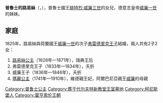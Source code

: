 {{Otheruses|subject=腓特烈·威廉三世的女兒|other=其他名為路易絲的普魯士公主|普魯士的路易絲}}
{{Infobox royalty
| name        = 普魯士的路易絲
| image       = PrinsesLouise1808.jpg
| birth_date  = {{Birth date|1808|2|1|df=y}}
| birth_place = {{flag|Prussia}}[[柯尼斯堡|柯尼斯堡]]
| death_date  = {{Death date and age|1870|12|6|1808|2|1|df=y}}
| death_place = {{flag|Netherlands}}[[瓦瑟納爾|瓦瑟納爾]]
| spouse      = {{marriage|[[弗雷德里克王子_(荷蘭)|荷蘭的弗雷德里克王子]]|1825}}
| issue       = 瑞典王后[[荷蘭的路易絲|路易絲]]<br>維德親王妃[[荷蘭的瑪麗公主|瑪麗]]
| full name   = Luise Auguste Wilhelmine Amalie
| house       = [[霍亨索倫王朝|霍亨索倫王朝]]
| father      = [[腓特烈·威廉三世|腓特烈·威廉三世]]
| mother      = [[梅克倫堡-施特雷利茨的路易絲|梅克倫堡-施特雷利茨的路易絲]]
}}
'''普魯士的路易絲'''（{{lang-de|Luise von Preußen}}，{{bd|1808年|2月1日|1870年|12月6日}}），普魯士國王[[腓特烈·威廉三世|腓特烈·威廉三世]]的女兒，德意志皇帝[[威廉一世_(德國)|威廉一世]]的妹妹。

== 家庭 ==
1825年，路易絲與荷蘭國王[[威廉一世_(尼德蘭)|威廉一世]]的次子[[荷蘭的弗雷德里克王子|弗雷德里克王子]]結婚，兩人共有2子2女：
# [[荷蘭的路易絲|路易絲公主]]（1828年—1871年），瑞典王后
# 弗雷德里克王子（1833年—1834年），夭折
# 威廉王子（1836年—1846年），夭折
# [[奧蘭治-拿騷的瑪麗|瑪麗公主]]（1741年—1910年），維德親王妃，阿爾巴尼亞親王[[威廉_(阿爾巴尼亞)|威廉]]的母親

{{DEFAULTSORT: Luise}}
[[Category:普鲁士公主|Category:普鲁士公主]]
[[Category:葬于代尔夫特新教堂王室墓地|Category:葬于代尔夫特新教堂王室墓地]]
[[Category:柯尼斯堡人|Category:柯尼斯堡人]]
[[Category:霍亨索伦王朝|Category:霍亨索伦王朝]]